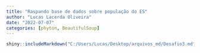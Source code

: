 ```yaml
---
title: "Raspando base de dados sobre população do ES"
author: "Lucas Lacerda Oliveira"
date: "2022-07-07"
categories: [phyton, BeautifulSoup]
---
```


```r
shiny::includeMarkdown("C:/Users/Lucas/Desktop/arquivos_md/Desafio3.md")
```
